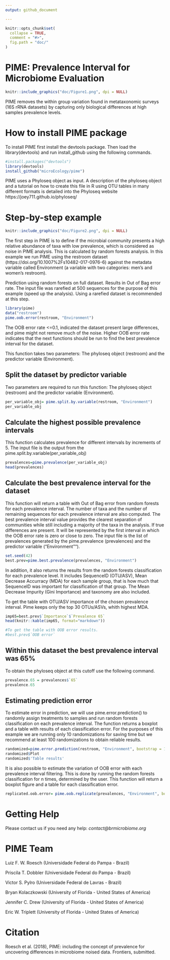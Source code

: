 ```yaml
---
output: github_document

---
```


```r
knitr::opts_chunk$set(
  collapse = TRUE,
  comment = "#>",
  fig.path = "doc/"
)
```

# PIME: Prevalence Interval for Microbiome Evaluation


```r
knitr::include_graphics("doc/Figure1.png", dpi = NULL)
```

PIME removes the within group variation found in metataxonomic surveys (16S rRNA datasets) by capturing only biological differences at high samples prevalence levels.

# How to install PIME package

To install PIME first install the devtools package. 
Then load the library(devtools) and run install_github using the following commands.
```r
#install.packages("devtools")
library(devtools)
install_github("microEcology/pime")
```
PIME uses a Phyloseq object as input. A description of the phyloseq object and a tutorial on how to create this file in R using OTU tables in many different formats is detailed into the Phyloseq website https://joey711.github.io/phyloseq/ 

# Step-by-step example


```r
knitr::include_graphics("doc/Figure2.png", dpi = NULL)
```


The first step in PIME is to define if the microbial community presents a high relative abundance of taxa with low prevalence, which is considered as noise in PIME analysis. This is calculated by random forests analysis. In this example we run PIME using the restroom dataset (https://doi.org/10.1007%2Fs10482-017-0976-6) against the metadata variable called Environment (a variable with two categories: men’s and women’s restroom). 

Prediction using random forests on full dataset. Results in Out of Bag error rate. The input file was rarefied at 500 sequences for the purpose of this example (speed up the analysis). Using a rarefied dataset is recommended at this step.
```r
library(pime)
data("restroom")
pime.oob.error(restroom, "Environment")
```

The OOB error rate <=0.1, indicated the dataset present large differences, and pime might not remove much of the noise. 
Higher OOB error rate indicates that the next functions should be run to find the best prevalence interval for the dataset.

This function takes two parameters: The phyloseq object (restroom) and the predictor variable (Environment).

## Split the dataset by predictor variable
Two parameters are required to run this function: The phyloseq object (restroom) and the predictor variable (Environment).
```r
per_variable_obj= pime.split.by.variable(restroom, "Environment")
per_variable_obj
```


## Calculate the highest possible prevalence intervals
This function calculates prevalence for different intervals by increments of 5. 
The input file is the output from the pime.split.by.variable(per_variable_obj)
```r
prevalences=pime.prevalence(per_variable_obj)
head(prevalences)
```

## Calculate the best prevalence interval for the dataset 
This function will return a table with Out of Bag error from random forests for each prevalence interval. The number of taxa and the number of remaining sequences for each prevalence interval are also computed. 
The best prevalence interval value provides the clearest separation of communities while still including a majority of the taxa in the analysis. If true differences are present.
It will be represented by the first interval in which the OOB error rate is zero or close to zero.
The input file is the list of prevalences generated by the pime.prevalence (prevalences) and the predictor variable ("Environment"").
```r
set.seed(42)
best.prev=pime.best.prevalence(prevalences, "Environment")
```

In addition, it also returns the results from the random forests classification for each prevalence level. It includes SequenceID (OTU/ASV), Mean Decrease Accurracy (MDA) for each sample group, that is how much that SequenceID was important for classification of that group. The Mean Decrease Impurity (Gini Importance) and taxonomy are also included.

To get the table with OTU/ASV importance of the chosen prevalence interval. Pime keeps only the top 30 OTUs/ASVs, whith highest MDA.
```r
imp65=best.prev$`Importance`$`Prevalence 65`
head(knitr::kable(imp65, format="markdown"))

#To get the table with OOB error results.
#best.prev$`OOB error`
```

## Within this dataset the best prevalence interval was 65%

To obtain the phyloseq object at this cutoff use the following command.

```r
prevalence.65 = prevalences$`65`
prevalence.65
```
## Estimating prediction error
To estimate error in prediction, we will use pime.error.prediction() to randomly assign treatments to samples and run random forests classification on each prevalence interval. The function returns a boxplot and a table with results of each classification error. For the purposes of this example we are running only 10 randomizations for saving time but we recommend at least 100 randomizations to obtain reliable results.
```r
randomized=pime.error.prediction(restroom, "Environment", bootstrap = 10, parallel = TRUE, max.prev = 95)
randomized$Plot
randomized$'Table results'
```
It is also possible to estimate the variation of OOB error with each prevalence interval filtering. This is done by running the random forests classification for n times, determined by the user. This function will return a boxplot figure and a table for each classification error.
```r
replicated.oob.error= pime.oob.replicate(prevalences, "Environment", bootstrap = 10, parallel = TRUE)
```

# Getting Help

Please contact us if you need any help: *contact@brmicrobiome.org*


# PIME Team

Luiz F. W. Roesch (Universidade Federal do Pampa - Brazil)

Priscila T. Dobbler (Universidade Federal do Pampa - Brazil)

Victor S. Pylro (Universidade Federal de Lavras - Brazil)

Bryan Kolaczkowski (University of Florida - United States of America)

Jennifer C. Drew (University of Florida - United States of America)

Eric W. Triplett (University of Florida - United States of America)

# Citation

Roesch et al. (2018), PIME: including the concept of prevalence for uncovering differences in microbiome noised data. Frontiers, submitted.
